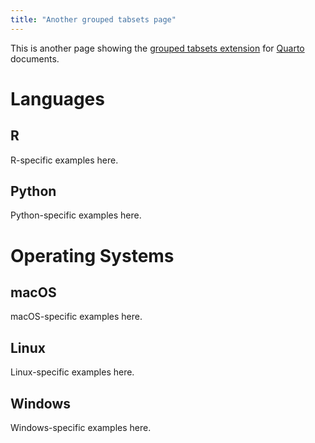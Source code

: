 ```yaml
---
title: "Another grouped tabsets page"
---
```


This is another page showing the [grouped tabsets extension](https://github.com/quarto-ext/grouped-tabsets) for [Quarto](https://quarto.org) documents.

# Languages

::: {.panel-tabset group="language"}

## R

R-specific examples here.

## Python

Python-specific examples here.

:::

# Operating Systems

::: {.panel-tabset group="os"}

## macOS

macOS-specific examples here.

## Linux

Linux-specific examples here.

## Windows

Windows-specific examples here.

:::
